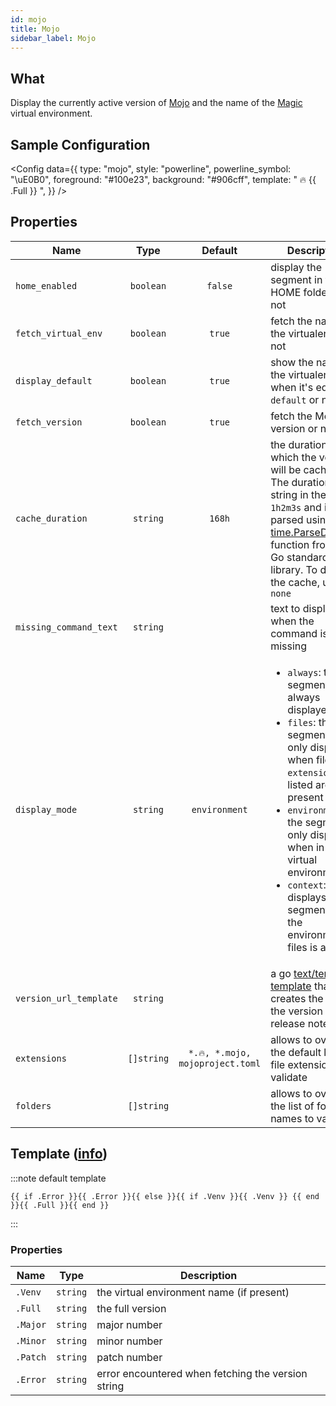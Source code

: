 ```yaml
---
id: mojo
title: Mojo
sidebar_label: Mojo
---
```


## What

Display the currently active version of [Mojo][mojo] and the name of the [Magic][magic] virtual environment.

## Sample Configuration


<Config
  data={{
    type: "mojo",
    style: "powerline",
    powerline_symbol: "\uE0B0",
    foreground: "#100e23",
    background: "#906cff",
    template: " 🔥 {{ .Full }} ",
  }}
/>

## Properties

| Name                   |    Type    |             Default             | Description                                                                                                                                                                                                                                                                                                             |
| ---------------------- | :--------: | :-----------------------------: | ----------------------------------------------------------------------------------------------------------------------------------------------------------------------------------------------------------------------------------------------------------------------------------------------------------------------- |
| `home_enabled`         | `boolean`  |             `false`             | display the segment in the HOME folder or not                                                                                                                                                                                                                                                                           |
| `fetch_virtual_env`    | `boolean`  |             `true`              | fetch the name of the virtualenv or not                                                                                                                                                                                                                                                                                 |
| `display_default`      | `boolean`  |             `true`              | show the name of the virtualenv when it's equal to `default` or not                                                                                                                                                                                                                                                     |
| `fetch_version`        | `boolean`  |             `true`              | fetch the Mojo version or not                                                                                                                                                                                                                                                                                           |
| `cache_duration`       |  `string`  |             `168h`              | the duration for which the version will be cached. The duration is a string in the format `1h2m3s` and is parsed using the [time.ParseDuration] function from the Go standard library. To disable the cache, use `none`                                                                                                 |
| `missing_command_text` |  `string`  |                                 | text to display when the command is missing                                                                                                                                                                                                                                                                             |
| `display_mode`         |  `string`  |          `environment`          | <ul><li>`always`: the segment is always displayed</li><li>`files`: the segment is only displayed when file `extensions` listed are present</li><li>`environment`: the segment is only displayed when in a virtual environment</li><li>`context`: displays the segment when the environment or files is active</li></ul> |
| `version_url_template` |  `string`  |                                 | a go [text/template][go-text-template] [template][templates] that creates the URL of the version info / release notes                                                                                                                                                                                                   |
| `extensions`           | `[]string` | `*.🔥, *.mojo, mojoproject.toml` | allows to override the default list of file extensions to validate                                                                                                                                                                                                                                                      |
| `folders`              | `[]string` |                                 | allows to override the list of folder names to validate                                                                                                                                                                                                                                                                 |

## Template ([info][templates])

:::note default template

```template
{{ if .Error }}{{ .Error }}{{ else }}{{ if .Venv }}{{ .Venv }} {{ end }}{{ .Full }}{{ end }}
```

:::

### Properties

| Name     | Type     | Description                                        |
| -------- | -------- | -------------------------------------------------- |
| `.Venv`  | `string` | the virtual environment name (if present)          |
| `.Full`  | `string` | the full version                                   |
| `.Major` | `string` | major number                                       |
| `.Minor` | `string` | minor number                                       |
| `.Patch` | `string` | patch number                                       |
| `.Error` | `string` | error encountered when fetching the version string |

[go-text-template]: https://golang.org/pkg/text/template/
[templates]: /docs/configuration/templates
[mojo]: https://docs.modular.com/mojo
[magic]: https://docs.modular.com/magic
[time.ParseDuration]: https://golang.org/pkg/time/#ParseDuration
